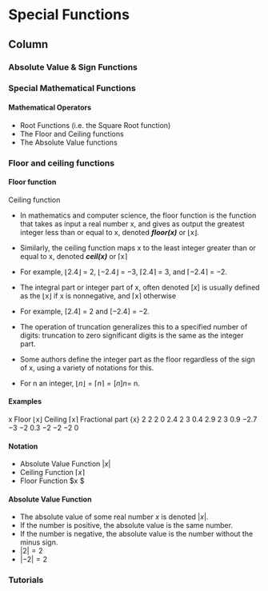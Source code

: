 Special Functions{data-navmenu="Functions"}
=====================================

Column {.tabset}
-------------------------------------------------

### Absolute Value & Sign Functions


### Special Mathematical Functions

#### Mathematical Operators

*  Root Functions (i.e. the Square Root function)
*  The Floor and Ceiling functions
*  The Absolute Value functions

### Floor and ceiling functions

#### Floor function

Ceiling function

* In mathematics and computer science, the floor function is the function that takes as input a real number x, and gives as output the greatest integer less than or equal to x, denoted ***floor(x)*** or ⌊x⌋.

* Similarly, the ceiling function maps x to the least integer greater than or equal to x, denoted ***ceil(x)*** or ⌈x⌉

* For example, ⌊2.4⌋ = 2, ⌊−2.4⌋ = −3, ⌈2.4⌉ = 3, and ⌈−2.4⌉ = −2.

* The integral part or integer part of x, often denoted $[x]$ is usually defined as the ⌊x⌋ if x is nonnegative, and ⌈x⌉ otherwise

*  For example, [2.4] = 2 and [−2.4] = −2. 

* The operation of truncation generalizes this to a specified number of digits: truncation to zero significant digits is the same as the integer part.

* Some authors define the integer part as the floor regardless of the sign of x, using a variety of notations for this.

* For n an integer, $⌊n⌋ = ⌈n⌉ = [n] n =$ n.

#### Examples
x	Floor ⌊x⌋	Ceiling ⌈x⌉	Fractional part {x}
2	2	2	0
2.4	2	3	0.4
2.9	2	3	0.9
−2.7	−3	−2	0.3
−2	−2	−2	0


#### Notation 

*  Absolute Value Function $| x |$
*  Ceiling Function $\lceil x \rceil$
*  Floor Function  $\lfloor x \rfloor $



#### Absolute Value Function 

*  The absolute value of some real number $x$ is denoted $|x|$.
*  If the number is positive, the absolute value is the same number.
*  If the number is negative, the absolute value is the number without the minus sign.
*  $|2|=2$
*  $|-2| = 2$


### Tutorials
